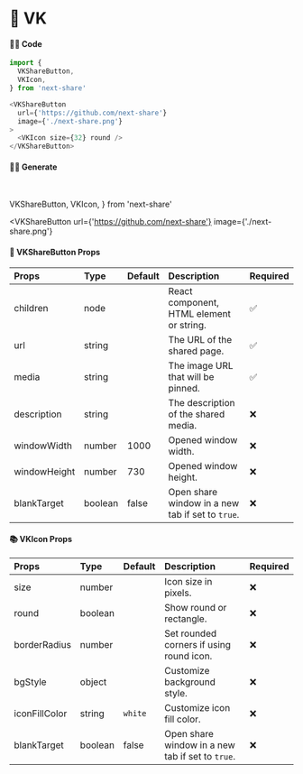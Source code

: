 # 🎀 VK

#### 👨‍💻 Code

```js copy
import {
  VKShareButton,
  VKIcon,
} from 'next-share'

<VKShareButton
  url={'https://github.com/next-share'}
  image={'./next-share.png'}
>
  <VKIcon size={32} round />
</VKShareButton>
```

#### 👨‍💻 Generate

<br />

  VKShareButton,
  VKIcon,
} from 'next-share'

<VKShareButton
  url={'https://github.com/next-share'}
  image={'./next-share.png'}
>
  <VKIcon size={32} round />
</VKShareButton>

#### 📖 VKShareButton Props

| Props | Type | Default | Description | Required |
| :--- | :--- | :--- | :--- | :--- |
| children | node |  | React component, HTML element or string. | ✅ |
| url | string |  | The URL of the shared page. | ✅ |
| media | string |  | The image URL that will be pinned. | ✅ |
| description | string |  | The description of the shared media. | ❌ |
| windowWidth | number | 1000 | Opened window width. | ❌ |
| windowHeight | number | 730 | Opened window height. | ❌ |
| blankTarget | boolean | false | Open share window in a new tab if set to `true`. | ❌ |

#### 📚 VKIcon Props

| Props | Type | Default | Description | Required |
| :--- | :--- | :--- | :--- | :--- |
| size | number |  | Icon size in pixels. | ❌ |
| round | boolean |  | Show round or rectangle. | ❌ |
| borderRadius | number |  | Set rounded corners if using round icon. | ❌ |
| bgStyle | object |  | Customize background style. | ❌ |
| iconFillColor | string | <code>white</code> | Customize icon fill color. | ❌ |
| blankTarget | boolean | false | Open share window in a new tab if set to `true`. | ❌ |
